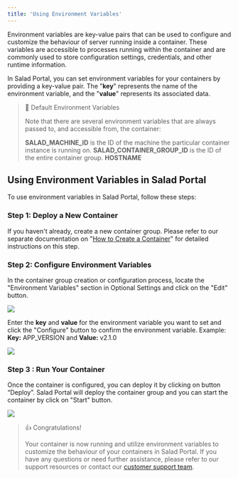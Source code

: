 ```yaml
---
title: 'Using Environment Variables'
---
```


Environment variables are key-value pairs that can be used to configure and customize the behaviour of server running
inside a container. These variables are accessible to processes running within the container and are commonly used to
store configuration settings, credentials, and other runtime information.

In Salad Portal, you can set environment variables for your containers by providing a key-value pair. The "**key**"
represents the name of the environment variable, and the "**value**" represents its associated data.

> 📘 Default Environment Variables
>
> Note that there are several environment variables that are always passed to, and accessible from, the container:
>
> **SALAD_MACHINE_ID** is the ID of the machine the particular container instance is running on.
> **SALAD_CONTAINER_GROUP_ID** is the ID of the entire container group. **HOSTNAME**

## **Using Environment Variables in Salad Portal**

To use environment variables in Salad Portal, follow these steps:

### Step 1: **Deploy a New Container**

If you haven't already, create a new container group. Please refer to our separate documentation on
"[How to Create a Container](/products/sce/deploy-containers)" for detailed instructions on this step.

### Step 2: Configure Environment Variables

In the container group creation or configuration process, locate the "Environment Variables" section in Optional
Settings and click on the "Edit" button.

<img src="/products/sce/images/0e27b45-Screenshot_2024-03-12_162642.png" />

Enter the **key** and **value** for the environment variable you want to set and click the "Configure" button to confirm
the environment variable. Example: **Key:** APP_VERSION and **Value:** v2.1.0

<img src="/products/sce/images/62befd0-image.png" />

### Step 3 : Run Your Container

Once the container is configured, you can deploy it by clicking on button “Deploy”. Salad Portal will deploy the
container group and you can start the container by click on "Start" button.

<img src="/products/sce/images/3268aa8-image.png" />

> 👍 Congratulations!
>
> Your container is now running and utilize environment variables to customize the behaviour of your containers in Salad
> Portal. If you have any questions or need further assistance, please refer to our support resources or contact our
> [customer support team](mailto:cloud@salad.com).
